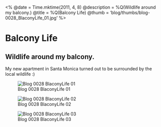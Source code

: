 <%
  @date = Time.mktime(2011, 4, 8)
  @description = %Q(Wildlife around my balcony.)
  @title = %Q(Balcony Life)
  @thumb = 'blog/thumbs/blog-0028_BlaconyLife_01.jpg'
%>

Balcony Life
============

Wildlife around my balcony.
---------------------------

My new apartment in Santa Monica turned out to be surrounded by the local wildlife :)

![Blog 0028 BlaconyLife 01](/images/blog/blog-0028_BlaconyLife_01.jpg)

![Blog 0028 BlaconyLife 02](/images/blog/blog-0028_BlaconyLife_02.jpg)

![Blog 0028 BlaconyLife 03](/images/blog/blog-0028_BlaconyLife_03.jpg)

